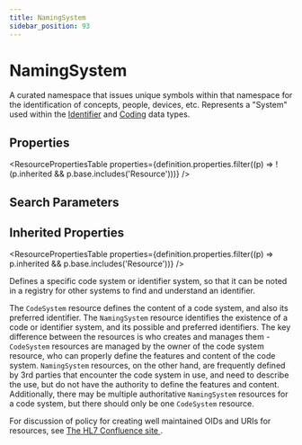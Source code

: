 ```yaml
---
title: NamingSystem
sidebar_position: 93
---
```


# NamingSystem

A curated namespace that issues unique symbols within that namespace for the identification of concepts, people, devices, etc.  Represents a "System" used within the <a href="/docs/api/fhir/datatypes/identifier">Identifier</a> and <a href="/docs/api/fhir/datatypes/coding">Coding</a> data types.

<Tabs queryString="intro-section">
<TabItem value="schema" label="Schema" default>


## Properties


<ResourcePropertiesTable properties={definition.properties.filter((p) => !(p.inherited && p.base.includes('Resource')))} />

## Search Parameters

<SearchParamsTable searchParams={definition.searchParameters} />

## Inherited Properties

<ResourcePropertiesTable properties={definition.properties.filter((p) => p.inherited && p.base.includes('Resource'))} />

</TabItem>
  <TabItem value="usage" label="Usage">
    <div> <a name="scope"></a>  <p> Defines a specific code system or identifier system, so that it can be noted in a registry for other systems to find and understand an identifier. </p> </div>
    </TabItem>
  <TabItem value="relationships" label="Relationships">
    <div>  <p> The <code>CodeSystem</code> resource defines the content of a code system, and also its preferred identifier. The <code>NamingSystem</code> resource identifies the existence of a code or identifier system, and its possible and preferred identifiers.  The key difference between the resources is who creates and manages them - <code>CodeSystem</code> resources are managed by the owner of the code system resource, who can properly define the features and content of the code system. <code>NamingSystem</code> resources, on the other hand, are frequently defined by 3rd parties that encounter the code system in use, and need to describe the use, but do not have the authority to define the features and content.  Additionally, there may be multiple authoritative <code>NamingSystem</code> resources for a code system, but there should only be one <code>CodeSystem</code> resource. </p> </div>
    </TabItem>
  <TabItem value="backgroundAndContext" label="Background and Context">
    <div> <a name="bnc"></a>  <p> For discussion of policy for creating well maintained OIDs and URIs for resources, see <a href="https://confluence.hl7.org/display/FHIR/Migrating+OIDs+to+FHIR">The HL7 Confluence site </a>. </p>  </div>
    </TabItem>
  

</Tabs>
